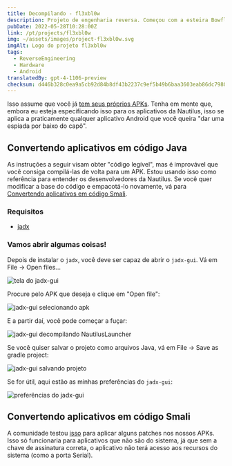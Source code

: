 ```yaml
---
title: Decompilando - fl3xbl0w
description: Projeto de engenharia reversa. Começou com a esteira Bowflex Treadmill 22, mas acabou se generalizando para qualquer máquina com Android vendida pela Nautilus Inc. (Nautilus, Bowflex, Schwinn).
pubDate: 2022-05-28T10:28:00Z
link: /pt/projects/fl3xbl0w
img: ~/assets/images/project-fl3xbl0w.svg
imgAlt: Logo do projeto fl3xbl0w
tags:
  - ReverseEngineering
  - Hardware
  - Android
translatedBy: gpt-4-1106-preview
checksum: d446b328c0ea9a5cb92d84b8df43b2237c9ef5b49b6baa3603eab86dc7980902
---
```



Isso assume que você já [tem seus próprios APKs](/pt/projects/fl3xbl0w/backup). Tenha em mente que, embora eu esteja especificando isso para os aplicativos da Nautilus, isso se aplica a praticamente qualquer aplicativo Android que você queira "dar uma espiada por baixo do capô".

## Convertendo aplicativos em código Java

As instruções a seguir visam obter "código legível", mas é improvável que você consiga compilá-las de volta para um APK. Estou usando isso como referência para entender os desenvolvedores da Nautilus. Se você quer modificar a base do código e empacotá-lo novamente, vá para [Convertendo aplicativos em código Smali](#convertendo-aplicativos-em-código-smali).

### Requisitos

- [jadx](https://github.com/skylot/jadx)

### Vamos abrir algumas coisas!

Depois de instalar o `jadx`, você deve ser capaz de abrir o `jadx-gui`. Vá em File -> Open files...

<Image src={JadxGUIScreen} alt="tela do jadx-gui" format="webp" />

Procure pelo APK que deseja e clique em "Open file":

<Image src={JadxGUISelect} alt="jadx-gui selecionando apk" format="webp" />

E a partir daí, você pode começar a fuçar:

<Image src={JadxGUIOpened} alt="jadx-gui decompilando NautilusLauncher" format="webp" />

Se você quiser salvar o projeto como arquivos Java, vá em File -> Save as gradle project:

<Image src={JadxGUISave} alt="jadx-gui salvando projeto" format="webp" />

Se for útil, aqui estão as minhas preferências do `jadx-gui`:

<Image src={JadxGUIPrefs} alt="preferências do jadx-gui" format="webp" />

## Convertendo aplicativos em código Smali

A comunidade testou [isso](https://www.reddit.com/r/Bowflex/comments/mi8wdo/unlocking_bowflex_velocore/) para aplicar alguns patches nos nossos APKs. Isso só funcionaria para aplicativos que não são do sistema, já que sem a chave de assinatura correta, o aplicativo não terá acesso aos recursos do sistema (como a porta Serial).
